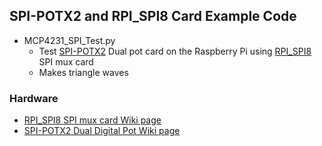 == SPI-POTX2 and RPI_SPI8 Card Example Code ==

* MCP4231_SPI_Test.py
** Test [http://land-boards.com/blwiki/index.php?title=SPI-POTX2 SPI-POTX2] Dual pot card on the Raspberry Pi using [http://land-boards.com/blwiki/index.php?title=RPI_SPI8 RPI_SPI8] SPI mux card
** Makes triangle waves

=== Hardware ===

* [http://land-boards.com/blwiki/index.php?title=RPI_SPI8 RPI_SPI8 SPI mux card Wiki page]
* [http://land-boards.com/blwiki/index.php?title=SPI-POTX2 SPI-POTX2 Dual Digital Pot Wiki page]
